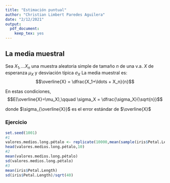 ```yaml
---
title: "Estimación puntual"
author: "Christian Limbert Paredes Aguilera"
date: "2/12/2021"
output: 
  pdf_document: 
    keep_tex: yes
---
```


## La media muestral
Sea $X_1,\ldots X_n$ una muestra aleatoria simple de tamaño $n$ de una v.a. $X$ de esperanza $\mu_X$ y desviación típica $\sigma_X$
La media muestral es:
$$\overline{X} = \dfrac{X_1+\ldots + X_n}{n}$$

En estas condiciones,
$$E(\overline{X}=\mu_X),\qquad \sigma_X = \dfrac{\sigma_X}{\sqrt{n}}$$

donde $\sigma_{\overline{X}}$ es el error estándar de $\overline{X}$

\begin{itemize}
\item Es un estimador puntal de $\mu_X$
\item $E(\overline{X})=\mu_X:$ el valor esperado de de $\overline{X}$ es $\mu_X$.
\item Si tomamos muchas veces una m.a.s. y calculamos la media muestral, el valor medio de estas medias tiende con mucha probabilidad a ser $\mu_X$
\item $\sigma_{\overline{X}} = \sigma_X / \sqrt{n}:$ la variabilidad de los resultados de $\overline{X}$ tiende a $0$ a medida que tomamos muestras más grandes.
\end{itemize}

### Ejercicio
\begin{enumerate}[\bfseries 1.]
\item Generar 10000 muestra de tamaño 40 con repocisión de las longitudes del pétalo.
\item A continuación hallaremos los valores medios de cada muestra.
\item Consideraremos la media y la desviación típica de dichos valores medios y los compararemos con los valores exactos dados por las propiedades de la media muestral.
\end{enumerate}

```r
set.seed(1001)
#1
valores.medios.long.pétalo <- replicate(10000,mean(sample(iris$Petal.Length,40,replace = TRUE)))
head(valores.medios.long.pétalo,10)
#2
mean(valores.medios.long.pétalo)
sd(valores.medios.long.pétalo)
#3
mean(iris$Petal.Length)
sd(iris$Petal.Length)/sqrt(40)
```
